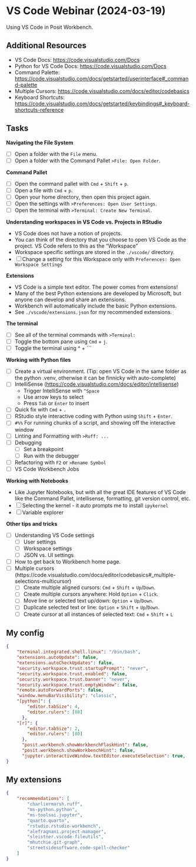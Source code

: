 # VS Code Webinar (2024-03-19)

Using VS Code in Posit Workbench.

## Additional Resources

- VS Code Docs: <https://code.visualstudio.com/Docs>
- Python for VS Code Docs: <https://code.visualstudio.com/Docs>
- Command Palette: <https://code.visualstudio.com/docs/getstarted/userinterface#_command-palette>
- Multiple Cursors: <https://code.visualstudio.com/docs/editor/codebasics>
- Keyboard Shortcuts: <https://code.visualstudio.com/docs/getstarted/keybindings#_keyboard-shortcuts-reference>

## Tasks

**Navigating the File System**

- [ ] Open a folder with the `File` menu.
- [ ] Open a folder with the Command Pallet `>File: Open Folder`.

**Command Pallet**

- [ ] Open the command pallet with `Cmd` + `Shift` + `p`.
- [ ] Open a file with `Cmd` + `p`.
- [ ] Open your home directory, then open this project again.
- [ ] Open the settings with `>Preferences: Open User Settings`.
- [ ] Open the terminal with `>Terminal: Create New Terminal`.

**Understanding workspaces in VS Code vs. Projects in RStudio**

- VS Code does not have a notion of projects.
- You can think of the directory that you choose to open VS Code as the project. VS Code refers to this as the "Workspace"
- Workspace specific settings are stored in the `./vscode/` directory.
- [ ] Change a setting for this Workspace only with `Preferences: Open Workspace Settings`

**Extensions**

- VS Code is a simple text editor. The power comes from extensions!
- Many of the best Python extensions are developed by Microsoft, but anyone can develop and share an extensions.
- Workbench will automatically include the basic Python extensions.
- See `./vscode/extensions.json` for my recommended extensions.

**The terminal**

- [ ] See all of the terminal commands with `>Terminal:`
- [ ] Toggle the bottom pane using `Cmd` + `j`.
- [ ] Toggle the terminal using ^ + `\``

**Working with Python files**

- [ ] Create a virtual environment. (Tip: open VS Code in the same folder as the python .venv, otherwise it can be finnicky with auto-complete)
- [ ] IntelliSense (<https://code.visualstudio.com/docs/editor/intellisense>)
    - Trigger IntelliSense with `^Space`
    - Use arrow keys to select
    - Press `Tab` or `Enter` to insert
- [ ] Quick fix with `Cmd` + `.`
- [ ] RStudio style interactive coding with Python using `Shift` + `Enter`.
- [ ] `#%%` For running chunks of a script, and showing off the interactive window
- [ ] Linting and Formatting with `>Ruff: ...`
- [ ] Debugging
    - [ ] Set a breakpoint
    - [ ] Run with the debugger
- [ ] Refactoring with `F2` or `>Rename Symbol`
- [ ] VS Code Workbench Jobs

**Working with Notebooks**

- Like Jupyter Notebooks, but with all the great IDE features of VS Code like the Command Pallet, intellisense, formatting, git version control, etc.
- [ ] Selecting the kernel - it auto prompts me to install `ipykernel`
- [ ] Variable explorer

**Other tips and tricks**

- [ ] Understanding VS Code settings
    - [ ] User settings
    - [ ] Workspace settings
    - [ ] JSON vs. UI settings
- [ ] How to get back to Workbench home page.
- [ ] Multiple cursors (https://code.visualstudio.com/docs/editor/codebasics#_multiple-selections-multicursor)
    - [ ] Create multiple aligned cursors: `Cmd` + `Shift` + `Up`/`Down`.
    - [ ] Create multiple cursors anywhere: Hold `Option` + `Click`.
    - [ ] Move line or selected text up/down: `Option` + `Up`/`Down`.
    - [ ] Duplicate selected text or line: `Option` + `Shift` + `Up`/`Down`.
    - [ ] Create cursor at all instances of selected text: `Cmd` + `Shift` + `L`

## My config

```json
{
    "terminal.integrated.shell.linux": "/bin/bash",
    "extensions.autoUpdate": false,
    "extensions.autoCheckUpdates": false,
    "security.workspace.trust.startupPrompt": "never",
    "security.workspace.trust.enabled": false,
    "security.workspace.trust.banner": "never",
    "security.workspace.trust.emptyWindow": false,
    "remote.autoForwardPorts": false,
    "window.menuBarVisibility": "classic",
    "[python]": {
        "editor.tabSize": 4,
        "editor.rulers": [80]
      },
    "[r]": {
        "editor.tabSize": 2,
        "editor.rulers": [80]
      },
      "posit.workbench.showWorkbenchFlaskHint": false,
      "posit.workbench.showWorkbenchHint": false,
      "jupyter.interactiveWindow.textEditor.executeSelection": true,
}
```

## My extensions

```json
{
    "recommendations": [
        "charliermarsh.ruff",
        "ms-python.python",
        "ms-toolsai.jupyter",
        "quarto.quarto",
        "rstudio.rstudio-workbench",
        "alefragnani.project-manager",
        "sleistner.vscode-fileutils",
        "mhutchie.git-graph",
        "streetsidesoftware.code-spell-checker"
    ]
}
```

